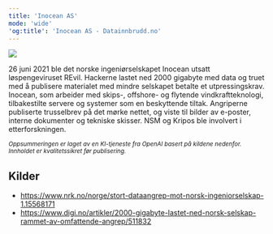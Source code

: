 ```yaml
---
title: 'Inocean AS'
mode: 'wide'
'og:title': 'Inocean AS - Datainnbrudd.no'
---
```


<Frame>
<img src="/images/inocean.png" noZoom/>
</Frame>

26 juni 2021 ble det norske ingeniørselskapet Inocean utsatt løspengeviruset REvil. Hackerne lastet ned 2000 gigabyte med data og truet med å publisere materialet med mindre selskapet betalte et utpressingskrav. Inocean, som arbeider med skips-, offshore- og flytende vindkraftteknologi, tilbakestilte servere og systemer som en beskyttende tiltak. Angriperne publiserte trusselbrev på det mørke nettet, og viste til bilder av e-poster, interne dokumenter og tekniske skisser. NSM og Kripos ble involvert i etterforskningen.

<sup><i>Oppsummeringen er laget av en KI-tjeneste fra OpenAI basert på kildene nedenfor. Innholdet er kvalitetssikret før publisering.</i></sup>

## Kilder
- https://www.nrk.no/norge/stort-dataangrep-mot-norsk-ingeniorselskap-1.15568171
- https://www.digi.no/artikler/2000-gigabyte-lastet-ned-norsk-selskap-rammet-av-omfattende-angrep/511832
